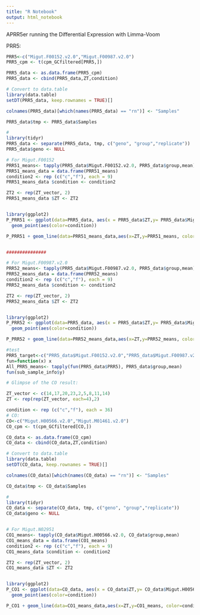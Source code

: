 ```yaml
---
title: "R Notebook"
output: html_notebook
---
```


APRR5er running the Differential Expression with Limma-Voom

PRR5:
```r
PRR5<-c("Migut.F00152.v2.0","Migut.F00987.v2.0")
PRR5_cpm <- t(cpm_GCfiltered[PRR5,])

PRR5_data <- as.data.frame(PRR5_cpm)
PRR5_data <- cbind(PRR5_data,ZT,condition)

# Convert to data.table
library(data.table)
setDT(PRR5_data, keep.rownames = TRUE)[]

colnames(PRR5_data)[which(names(PRR5_data) == "rn")] <- "Samples"

PRR5_data$tmp <- PRR5_data$Samples

#
library(tidyr)
PRR5_data <- separate(PRR5_data, tmp, c("geno", "group","replicate")) 
PRR5_data$geno <- NULL

# For Migut.F00152
PRR51_means<- tapply(PRR5_data$Migut.F00152.v2.0, PRR5_data$group,mean)
PRR51_means_data = data.frame(PRR51_means)
condition2 <- rep (c("c","f"), each = 9)
PRR51_means_data $condition <- condition2

ZT2 <- rep(ZT_vector, 2)
PRR51_means_data $ZT <- ZT2


library(ggplot2)
P_PRR51 <- ggplot(data=PRR5_data, aes(x = PRR5_data$ZT,y= PRR5_data$Migut.F00152.v2.0)) +
  geom_point(aes(color=condition)) 

P_PRR51 + geom_line(data=PRR51_means_data,aes(x=ZT,y=PRR51_means, color=condition)) 


###############

# For Migut.F00987.v2.0
PRR52_means<- tapply(PRR5_data$Migut.F00987.v2.0, PRR5_data$group,mean)
PRR52_means_data = data.frame(PRR52_means)
condition2 <- rep (c("c","f"), each = 9)
PRR52_means_data $condition <- condition2

ZT2 <- rep(ZT_vector, 2)
PRR52_means_data $ZT <- ZT2


library(ggplot2)
P_PRR52 <- ggplot(data=PRR5_data, aes(x = PRR5_data$ZT,y= PRR5_data$Migut.F00987.v2.0)) +
  geom_point(aes(color=condition)) 

P_PRR52 + geom_line(data=PRR52_means_data,aes(x=ZT,y=PRR52_means, color=condition)) 

```
```r
#test 
PRR5_target<-c("PRR5_data$Migut.F00152.v2.0","PRR5_data$Migut.F00987.v2.0") 
fun=function(x) x
All_PRR5_means<- tapply(fun(PRR5_data$PRR5), PRR5_data$group,mean)
fun(sub_sample_info$y)

```








```r
# Glimpse of the CO result:

ZT_vector <- c(14,17,20,23,2,5,8,11,14)
ZT <- rep(rep(ZT_vector, each=4),2)

condition <- rep (c("c","f"), each = 36)
# CO:
CO<-c("Migut.H00566.v2.0","Migut.M01461.v2.0")
CO_cpm <- t(cpm_GCfiltered[CO,])

CO_data <- as.data.frame(CO_cpm)
CO_data <- cbind(CO_data,ZT,condition)

# Convert to data.table
library(data.table)
setDT(CO_data, keep.rownames = TRUE)[]

colnames(CO_data)[which(names(CO_data) == "rn")] <- "Samples"

CO_data$tmp <- CO_data$Samples

#
library(tidyr)
CO_data <- separate(CO_data, tmp, c("geno", "group","replicate")) 
CO_data$geno <- NULL


# For Migut.N02951
CO1_means<- tapply(CO_data$Migut.H00566.v2.0, CO_data$group,mean)
CO1_means_data = data.frame(CO1_means)
condition2 <- rep (c("c","f"), each = 9)
CO1_means_data $condition <- condition2

ZT2 <- rep(ZT_vector, 2)
CO1_means_data $ZT <- ZT2


library(ggplot2)
P_CO1 <- ggplot(data=CO_data, aes(x = CO_data$ZT,y= CO_data$Migut.H00566.v2.0)) +
  geom_point(aes(color=condition)) 

P_CO1 + geom_line(data=CO1_means_data,aes(x=ZT,y=CO1_means, color=condition)) 




```


